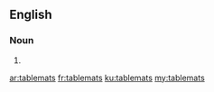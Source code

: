 ==English==

===Noun===
{{head|en|plural}}

# {{plural of|tablemat|lang=en|nocat=1}}

[[ar:tablemats]]
[[fr:tablemats]]
[[ku:tablemats]]
[[my:tablemats]]